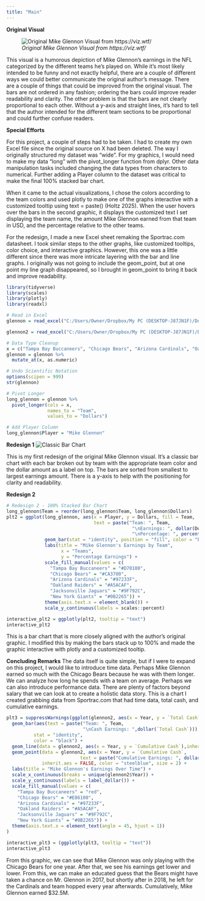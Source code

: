 ```yaml
---
title: "Main"
---
```


**Original Visual**

![*Original Mike Glennon Visual from https://viz.wtf/*](C:/Users/Owner/Dropbox/My%20PC%20(DESKTOP-J87JN1F)/Documents/STAT%20515/glennon.png)

This visual is a humorous depiction of Mike Glennon's earnings in the NFL categorized by the different teams he's played on. While it's most likely intended to be funny and not exactly helpful, there are a couple of different ways we could better communicate the original author's message. There are a couple of things that could be improved from the original visual. The bars are not ordered in any fashion; ordering the bars could improve reader readability and clarity. The other problem is that the bars are not clearly proportional to each other. Without a y-axis and straight lines, it's hard to tell that the author intended for the different team sections to be proportional and could further confuse readers.

**Special Efforts**

For this project, a couple of steps had to be taken. I had to create my own Excel file since the original source on X had been deleted. The way I originally structured my dataset was "wide". For my graphics, I would need to make my data "long" with the pivot_longer function from dplyr. Other data manipulation tasks included changing the data types from characters to numerical. Further adding a Player column to the dataset was critical to make the final 100% stacked bar chart.

When it came to the actual visualizations, I chose the colors according to the team colors and used plotly to make one of the graphs interactive with a customized tooltip using text = paste() (Holtz 2025). When the user hovers over the bars in the second graphic, it displays the customized text I set displaying the team name, the amount Mike Glennon earned from that team in USD, and the percentage relative to the other teams.

For the redesign, I made a new Excel sheet remaking the Sportrac.com datasheet. I took similar steps to the other graphs, like customized tooltips, color choice, and interactive graphics. However, this one was a little different since there was more intricate layering with the bar and line graphs. I originally was not going to include the geom_point, but at one point my line graph disappeared, so I brought in geom_point to bring it back and improve readability.

```r
library(tidyverse)
library(scales)
library(plotly)
library(readxl)

# Read in Excel
glennon = read_excel("C:/Users/Owner/Dropbox/My PC (DESKTOP-J87JN1F)/Documents/STAT 515/glennon.xlsx")

glennon2 = read_excel("C:/Users/Owner/Dropbox/My PC (DESKTOP-J87JN1F)/Documents/STAT 515/glennon2.xlsx")

# Data Type Cleanup
x = c("Tampa Bay Buccaneers", "Chicago Bears", "Arizona Cardinals", "Oakland Raiders", "Jacksonville Jaguars", "New York Giants")
glennon = glennon %>%
  mutate_at(x, as.numeric)

# Undo Scientific Notation
options(scipen = 999)
str(glennon)

# Pivot Longer
long_glennon = glennon %>%
  pivot_longer(cols = x,
               names_to = "Team",
               values_to = "Dollars")

# Add Player Column
long_glennon$Player = "Mike Glennon"

```

**Redesign 1** ![Classic Bar Chart](C:/Users/Owner/Dropbox/My%20PC%20(DESKTOP-J87JN1F)/Documents/STAT%20515/lsaade.github.io/redesign1.png)

This is my first redesign of the original Mike Glennon visual. It's a classic bar chart with each bar broken out by team with the appropriate team color and the dollar amount as a label on top. The bars are sorted from smallest to largest earnings amount. There is a y-axis to help with the positioning for clarity and readability.

**Redesign 2**

```r
# Redesign 2 - 100% Stacked Bar Chart
long_glennon$Team = reorder(long_glennon$Team, long_glennon$Dollars)
plt2 = ggplot(long_glennon, aes(x = Player, y = Dollars, fill = Team,
                                text = paste("Team: ", Team,
                                              "\nEarnings: ", dollar(Dollars),
                                              "\nPercentage: ", percent(Dollars/sum(Dollars))))) +
              geom_bar(stat = "identity", position = "fill", color = "black") +
              labs(title = "Mike Glennon's Earnings by Team",
                    x = "Teams",
                    y = "Percentage Earnings") +
              scale_fill_manual(values = c(
                "Tampa Bay Buccaneers" = "#D70100",
                "Chicago Bears" = "#CA3700",
                "Arizona Cardinals" = "#97233F",
                "Oakland Raiders" = "#A5ACAF",
                "Jacksonville Jaguars" = "#9F792C",
                "New York Giants" = "#0B2265")) +
              theme(axis.text.x = element_blank()) +
              scale_y_continuous(labels = scales::percent)

interactive_plt2 = ggplotly(plt2, tooltip = "text")
interactive_plt2
```

This is a bar chart that is more closely aligned with the author's original graphic. I modified this by making the bars stack up to 100% and made the graphic interactive with plotly and a customized tooltip.

**Concluding Remarks** The data itself is quite simple, but if I were to expand on this project, I would like to introduce time data. Perhaps Mike Glennon earned so much with the Chicago Bears because he was with them longer. We can analyze how long he spends with a team on average. Perhaps we can also introduce performance data. There are plenty of factors beyond salary that we can look at to create a holistic data story. This is a chart I created grabbing data from Sportrac.com that had time data, total cash, and cumulative earnings.

```r
plt3 = suppressWarnings(ggplot(glennon2, aes(x = Year, y = `Total Cash`, fill = Team))+
  geom_bar(aes(text = paste("Team: ", Team,
                            "\nCash Earnings: ",dollar(`Total Cash`))),
          stat = "identity", 
          color = "black") +
  geom_line(data = glennon2, aes(x = Year, y = `Cumulative Cash`),inherit.aes = FALSE, color = "steelblue") +
  geom_point(data = glennon2, aes(x = Year, y = `Cumulative Cash`,
                           text = paste("Cumulative Earnings: ", dollar(`Cumulative Cash`))),
             inherit.aes = FALSE, color = "steelblue", size = 2) +
  labs(title = "Mike Glennon's Earnings Over Time") +
  scale_x_continuous(breaks = unique(glennon2$Year)) +
  scale_y_continuous(labels = label_dollar()) +
  scale_fill_manual(values = c(
    "Tampa Bay Buccaneers" = "red",
    "Chicago Bears" = "#E86100",
    "Arizona Cardinals" = "#97233F",
    "Oakland Raiders" = "#A5ACAF",
    "Jacksonville Jaguars" = "#9F792C",
    "New York Giants" = "#0B2265")) +
  theme(axis.text.x = element_text(angle = 45, hjust = 1))
)

interactive_plt3 = (ggplotly(plt3, tooltip = "text"))
interactive_plt3
```

From this graphic, we can see that Mike Glennon was only playing with the Chicago Bears for one year. After that, we see his earnings get lower and lower. From this, we can make an educated guess that the Bears might have taken a chance on Mr. Glennon in 2017, but shortly after in 2018, he left for the Cardinals and team hopped every year afterwards. Cumulatively, Mike Glennon earned \$32.5M.
